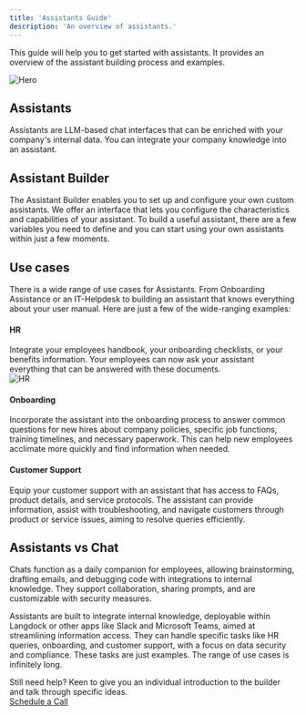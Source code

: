 ```yaml
---
title: 'Assistants Guide'
description: 'An overview of assistants.'
---
```


This guide will help you to get started with assistants. It provides an overview of the assistant building process and examples.

<img src="/images/assistant-hero.png" alt="Hero" />

## Assistants
Assistants are LLM-based chat interfaces that can be enriched with your company's internal data. You can integrate your company knowledge into an assistant.

## Assistant Builder
The Assistant Builder enables you to set up and configure your own custom assistants. We offer an interface that lets you configure the characteristics and capabilities of your assistant. 
To build a useful assistant, there are a few variables you need to define and you can start using your own assistants within just a few moments. 

## Use cases
There is a wide range of use cases for Assistants. From Onboarding Assistance or an IT-Helpdesk to building an assistant that knows everything about your user manual.
Here are just a few of the wide-ranging examples: 
#### HR ####
Integrate your employees handbook, your onboarding checklists, or your benefits information. Your employees can now ask your assistant everything that can be answered with these documents.  
<img src="/images/HR-questions.jpeg" alt="HR" />

#### Onboarding ####
Incorporate the assistant into the onboarding process to answer common questions for new hires about company policies, specific job functions, training timelines, and necessary paperwork. This can help new employees acclimate more quickly and find information when needed.
#### Customer Support ####
Equip your customer support with an assistant that has access to FAQs, product details, and service protocols. The assistant can provide information, assist with troubleshooting, and navigate customers through product or service issues, aiming to resolve queries efficiently.

## Assistants vs Chat
Chats function as a daily companion for employees, allowing brainstorming, drafting emails, and debugging code with integrations to internal knowledge. They support collaboration, sharing prompts, and are customizable with security measures.

Assistants are built to integrate internal knowledge, deployable within Langdock or other apps like Slack and Microsoft Teams, aimed at streamlining information access. They can handle specific tasks like HR queries, onboarding, and customer support, with a focus on data security and compliance. These tasks are just examples. The range of use cases is infinitely long. 

Still need help? Keen to give you an individual introduction to the builder and talk through specific ideas. <br />
   [Schedule a Call](https://cal.com/langdock/tobiaskemkes "Schedule a Call")